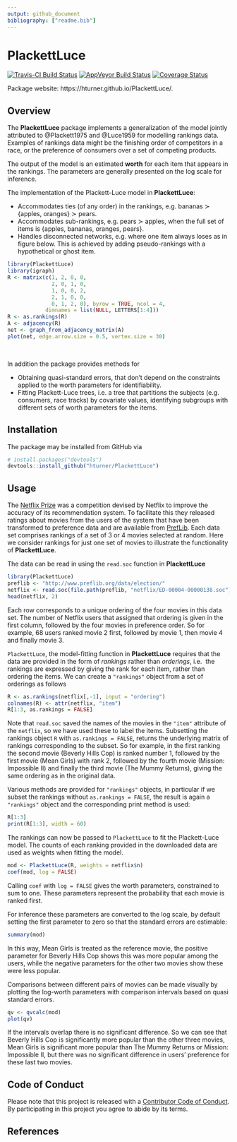 ```yaml
---
output: github_document
bibliography: ["readme.bib"]
---
```


# PlackettLuce

[![Travis-CI Build Status](https://travis-ci.org/hturner/PlackettLuce.svg?branch=master)](https://travis-ci.org/hturner/PlackettLuce)
[![AppVeyor Build Status](https://ci.appveyor.com/api/projects/status/github/hturner/PlackettLuce?branch=master&svg=true)](https://ci.appveyor.com/project/hturner/PlackettLuce)
[![Coverage Status](https://img.shields.io/codecov/c/github/hturner/PlackettLuce/master.svg)](https://codecov.io/github/hturner/PlackettLuce?branch=master)

Package website: https://hturner.github.io/PlackettLuce/.

## Overview

The **PlackettLuce** package implements a generalization of the model jointly 
attributed to @Plackett1975 and @Luce1959 for modelling rankings data. 
Examples of rankings data might be the finishing order of competitors in a race,
or the preference of consumers over a set of competing products. 

The output of the model is an estimated **worth** for each item that appears in 
the rankings. The parameters are generally presented on the log scale for 
inference.

The implementation of the Plackett-Luce model in **PlackettLuce**:

 - Accommodates ties (of any order) in the rankings, e.g.
  bananas $\succ$ {apples, oranges} $\succ$ pears.
 - Accommodates sub-rankings, e.g. pears $\succ$ apples, when the full set of items is {apples, bananas, oranges, pears}.
 - Handles disconnected networks, e.g. where one item always loses as in figure below. This is achieved by adding pseudo-rankings with a 
hypothetical or ghost item.

```r
library(PlackettLuce)
library(igraph)
R <- matrix(c(1, 2, 0, 0,
              2, 0, 1, 0,
              1, 0, 0, 2,
              2, 1, 0, 0,
              0, 1, 2, 0), byrow = TRUE, ncol = 4,
            dimnames = list(NULL, LETTERS[1:4]))
R <- as.rankings(R)
A <- adjacency(R)
net <- graph_from_adjacency_matrix(A)
plot(net, edge.arrow.size = 0.5, vertex.size = 30)
```
  </br>

In addition the package provides methods for

 - Obtaining quasi-standard errors, that don't depend on the constraints applied
 to the worth parameters for identifiability.
 - Fitting Plackett-Luce trees, i.e. a tree that partitions the subjects (e.g. 
 consumers, race tracks) by covariate values, identifying subgroups with 
 different sets of worth parameters for the items.
 
## Installation

The package may be installed from GitHub via

```r
# install.packages("devtools")
devtools::install_github("hturner/PlackettLuce")
```

## Usage

The [Netflix Prize](http://www.netflixprize.com/) was a competition devised by 
Netflix to improve the accuracy of its recommendation system. To facilitate 
this they released ratings about movies from the users of the system that have 
been transformed to preference data and are available from 
[PrefLib](http://www.preflib.org/data/election/netflix/). Each data set 
comprises rankings of a set of 3 or 4 movies selected at random. Here we 
consider rankings for just one set of movies to illustrate the functionality of 
**PlackettLuce**.

The data can be read in using the `read.soc` function in **PlackettLuce**
```r
library(PlackettLuce)
preflib <- "http://www.preflib.org/data/election/"
netflix <- read.soc(file.path(preflib, "netflix/ED-00004-00000138.soc"))
head(netflix, 2)
```
Each row corresponds to a unique ordering of the four movies in this data set. 
The number of Netflix users that assigned that ordering is given in the first 
column, followed by the four movies in preference order. So for example, 68 
users ranked movie 2 first, followed by movie 1, then movie 4 and finally movie
3. 

`PlackettLuce`, the model-fitting function in **PlackettLuce** requires that 
the data are provided in the form of *rankings* rather than *orderings*, i.e. 
the rankings are expressed by giving the rank for each item, rather than 
ordering the items. We can create a `"rankings"` object from a set of orderings
as follows
```r
R <- as.rankings(netflix[,-1], input = "ordering")
colnames(R) <- attr(netflix, "item")
R[1:3, as.rankings = FALSE]
```
Note that `read.soc` saved the names of the movies in the `"item"` attribute of
the `netflix`, so we have used these to label the items. Subsetting the
rankings object `R` with `as.rankings = FALSE`, returns the underlying matrix of 
rankings corresponding to the subset. So for example, in the first ranking the 
second movie (Beverly Hills Cop) is ranked number 1, followed by the first movie
(Mean Girls) with rank 2, followed by the fourth movie (Mission: Impossible II) 
and finally the third movie (The Mummy Returns), giving the same ordering as in 
the original data.

Various methods are provided for `"rankings"` objects, in particular if we 
subset the rankings without `as.rankings = FALSE`, the result is again a 
`"rankings"` object and the corresponding print method is used:

```r
R[1:3]
print(R[1:3], width = 60)
```

The rankings can now be passed to `PlackettLuce` to fit the Plackett-Luce model.
The counts of each ranking provided in the downloaded data are used as weights 
when fitting the model.
```r
mod <- PlackettLuce(R, weights = netflix$n)
coef(mod, log = FALSE)
```
Calling `coef` with `log = FALSE` gives the worth parameters, constrained to
sum to one. These parameters represent the probability that each movie is ranked 
first.

For inference these parameters are converted to the log scale, by default 
setting the first parameter to zero so that the standard errors are estimable:
```r
summary(mod)
```
In this way, Mean Girls is treated as the reference movie, the positive 
parameter for Beverly Hills Cop shows this was more popular among the users, 
while the negative parameters for the other two movies show these were less 
popular.

Comparisons between different pairs of movies can be made visually by plotting
the log-worth parameters with comparison intervals based on quasi standard
errors.
```r
qv <- qvcalc(mod)
plot(qv)
```

If the intervals overlap there is no significant difference. So we can see that 
Beverly Hills Cop is significantly more popular than the other three movies,
Mean Girls is significant more popular than The Mummy Returns or 
Mission: Impossible II, but there was no significant difference in users' 
preference for these last two movies.

## Code of Conduct

Please note that this project is released with a [Contributor Code of Conduct](CONDUCT.md). By participating in this project you agree to abide by its terms.

## References
